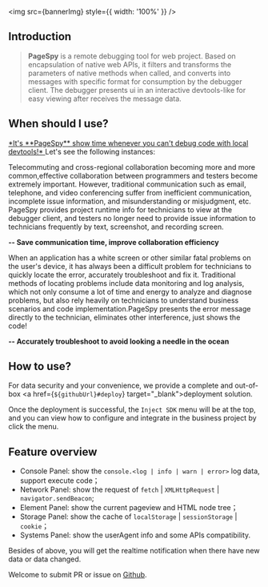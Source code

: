 

<img src={bannerImg} style={{ width: '100%' }} />

## Introduction

> <b>PageSpy</b> is a remote debugging tool for web project. Based on encapsulation
> of native web APIs, it filters and transforms the parameters of native methods
> when called, and converts into messages with specific format for consumption by
> the debugger client. The debugger presents ui in an interactive devtools-like for
> easy viewing after receives the message data.

## When should I use?

<u>
  *It's **PageSpy** show time whenever you can't debug code with local devtools!*
</u>
Let's see the following instances:

Telecommuting and cross-regional collaboration becoming more and more common,effective collaboration
between programmers and testers become extremely important. However, traditional communication such as
email, telephone, and video conferencing suffer from inefficient communication, incomplete issue information,
and misunderstanding or misjudgment, etc. PageSpy provides project runtime info for technicians to view
at the debugger client, and testers no longer need to provide issue information to technicians frequently
by text, screenshot, and recording screen.

<div style={{ textAlign: 'right', marginBottom: 24 }}>
  <strong>-- Save communication time, improve collaboration efficiency</strong>
</div>

When an application has a white screen or other similar fatal problems on the user's device,
it has always been a difficult problem for technicians to quickly locate the error,
accurately troubleshoot and fix it. Traditional methods of locating problems include
data monitoring and log analysis, which not only consume a lot of time and energy
to analyze and diagnose problems, but also rely heavily on technicians to understand business
scenarios and code implementation.PageSpy presents the error message directly to the technician,
eliminates other interference, just shows the code!

<div style={{ textAlign: 'right', marginBottom: 24 }}>
  <strong>-- Accurately troubleshoot to avoid looking a needle in the ocean</strong>
</div>

## How to use?

For data security and your convenience, we provide a complete and
out-of-box <a href={`${githubUrl}#deploy`} target="\_blank">deployment solution</a>.

Once the deployment is successful, the `Inject SDK` menu will be at the top, and you can view how to
configure and integrate in the business project by click the menu.

## Feature overview

- Console Panel: show the `console.<log | info | warn | error>` log data, support execute code；
- Network Panel: show the request of `fetch` | `XMLHttpRequest` | `navigator.sendBeacon`;
- Element Panel: show the current pageview and HTML node tree；
- Storage Panel: show the cache of `localStorage` | `sessionStorage` | `cookie`；
- Systems Panel: show the userAgent info and some APIs compatibility.

Besides of above, you will get the realtime notification when there have new data or data changed.

<p style={{ marginTop: 28 }}>
  Welcome to submit PR or issue on <a href={githubUrl}>Github</a>.
</p>
